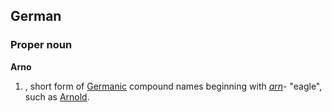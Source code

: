 ==German==

===Proper noun===
'''Arno'''

# {{given name|male||de:}}, short form of [[Germanic]] compound names beginning with ''[[arn]]''- "eagle", such as [[Arnold]].